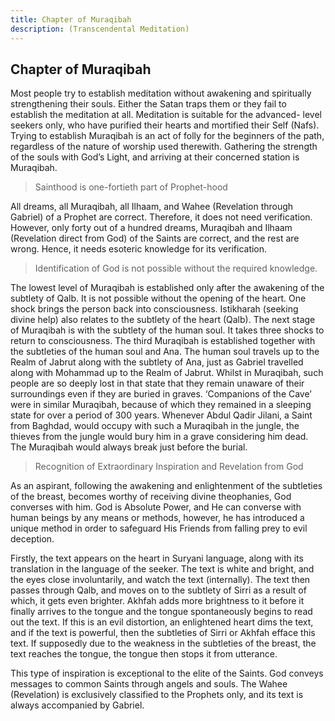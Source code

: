 ```yaml
---
title: Chapter of Muraqibah
description: (Transcendental Meditation)
---
```


## Chapter of Muraqibah

Most people try to establish meditation without awakening and spiritually
strengthening their souls. Either the Satan traps them or they fail to
establish the meditation at all. Meditation is suitable for the advanced-
level seekers only, who have purified their hearts and mortified their Self
(Nafs). Trying to establish Muraqibah is an act of folly for the beginners
of the path, regardless of the nature of worship used therewith. Gathering
the strength of the souls with God’s Light, and arriving at their concerned
station is Muraqibah.

> Sainthood is one-fortieth part of Prophet-hood

All dreams, all Muraqibah, all Ilhaam, and Wahee (Revelation through
Gabriel) of a Prophet are correct. Therefore, it does not need verification.
However, only forty out of a hundred dreams, Muraqibah and Ilhaam
(Revelation direct from God) of the Saints are correct, and the rest are
wrong. Hence, it needs esoteric knowledge for its verification.

> Identification of God is not possible without the required knowledge.

The lowest level of Muraqibah is established only after the awakening of
the subtlety of Qalb. It is not possible without the opening of the heart.
One shock brings the person back into consciousness. Istikharah (seeking
divine help) also relates to the subtlety of the heart (Qalb). The next stage of
Muraqibah is with the subtlety of the human soul. It takes three shocks to
return to consciousness. The third Muraqibah is established together with
the subtleties of the human soul and Ana. The human soul travels up to
the Realm of Jabrut along with the subtlety of Ana, just as Gabriel travelled
along with Mohammad up to the Realm of Jabrut. Whilst in Muraqibah,
such people are so deeply lost in that state that they remain unaware of
their surroundings even if they are buried in graves. ‘Companions of the
Cave’ were in similar Muraqibah, because of which they remained in a
sleeping state for over a period of 300 years. Whenever Abdul Qadir Jilani,
a Saint from Baghdad, would occupy with such a Muraqibah in the jungle,
the thieves from the jungle would bury him in a grave considering him
dead. The Muraqibah would always break just before the burial.

> Recognition of Extraordinary Inspiration and Revelation from God

As an aspirant, following the awakening and enlightenment of the
subtleties of the breast, becomes worthy of receiving divine theophanies,
God converses with him. God is Absolute Power, and He can converse
with human beings by any means or methods, however, he has introduced
a unique method in order to safeguard His Friends from falling prey to
evil deception.

Firstly, the text appears on the heart in Suryani language, along with its
translation in the language of the seeker. The text is white and bright, and
the eyes close involuntarily, and watch the text (internally). The text then
passes through Qalb, and moves on to the subtlety of Sirri as a result of
which, it gets even brighter. Akhfah adds more brightness to it before it
finally arrives to the tongue and the tongue spontaneously begins to read
out the text. If this is an evil distortion, an enlightened heart dims the text,
and if the text is powerful, then the subtleties of Sirri or Akhfah efface this
text. If supposedly due to the weakness in the subtleties of the breast, the
text reaches the tongue, the tongue then stops it from utterance.

This type of inspiration is exceptional to the elite of the Saints. God
conveys messages to common Saints through angels and souls. The Wahee
(Revelation) is exclusively classified to the Prophets only, and its text is
always accompanied by Gabriel.
